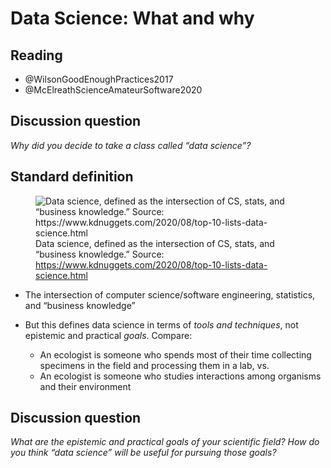 # Data Science: What and why #

## Reading ##

- @WilsonGoodEnoughPractices2017
- @McElreathScienceAmateurSoftware2020

## Discussion question ##

*Why did you decide to take a class called "data science"?*  

## Standard definition ##

![Data science, defined as the intersection of CS, stats, and "business knowledge." Source: <https://www.kdnuggets.com/2020/08/top-10-lists-data-science.html>](images/Abisiga.jpg)

- The intersection of computer science/software engineering, statistics, and "business knowledge"

- But this defines data science in terms of *tools and techniques*, not epistemic and practical *goals*.  Compare: 
    - An ecologist is someone who spends most of their time collecting specimens in the field and processing them in a lab, vs. 
    - An ecologist is someone who studies interactions among organisms and their environment
    
## Discussion question ## 

*What are the epistemic and practical goals of your scientific field?  How do you think "data science" will be useful for pursuing those goals?*

